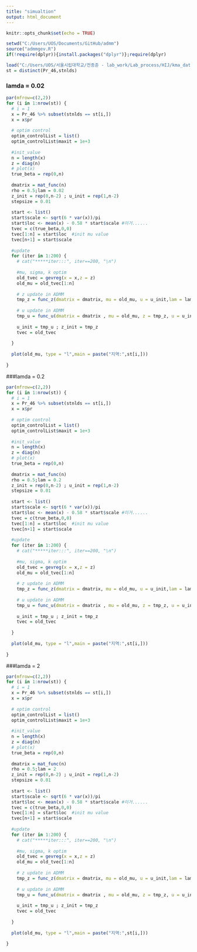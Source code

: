 ```yaml
---
title: "simualtion"
output: html_document
---
```


```r
knitr::opts_chunk$set(echo = TRUE)
```

```r
setwd("C:/Users/UOS/Documents/GitHub/admm")
source("admmgev.R")
if(!require(dplyr)){install.packages("dplyr")};require(dplyr)

load("C:/Users/UOS/서울시립대학교/전종준 - lab_work/Lab_process/HIJ/kma_data/Pr_46.RData")
st = distinct(Pr_46,stnlds)

```
### lamda = 0.02
```r
par(mfrow=c(2,2))
for (i in 1:nrow(st)) {
  # i = 1
  x = Pr_46 %>% subset(stnlds == st[i,])
  x = x$pr
  
  # optim control
  optim_controlList = list()
  optim_controlList$maxit = 1e+3
  
  #init_value
  n = length(x)
  z = diag(n)
  # plot(x)
  true_beta = rep(0,n)
  
  dmatrix = mat_func(n)
  rho = 0.5;lam = 0.02
  z_init = rep(0,n-2) ; u_init = rep(1,n-2)
  stepsize = 0.01 
  
  start <- list()
  start$scale <- sqrt(6 * var(x))/pi
  start$loc <- mean(x) - 0.58 * start$scale #이거......
  tvec = c(true_beta,0,0)
  tvec[1:n] = start$loc  #init mu value
  tvec[n+1] = start$scale
  
  #update
  for (iter in 1:200) {
    # cat("*****iter:::", iter==200, "\n")
    
    #mu, sigma, k optim
    old_tvec = gevreg(x = x,z = z)
    old_mu = old_tvec[1:n]
    
    # z update in ADMM
    tmp_z = func_z(dmatrix = dmatrix, mu = old_mu, u = u_init,lam = lam, rho = rho)
    
    # u update in ADMM
    tmp_u = func_u(dmatrix = dmatrix , mu = old_mu, z = tmp_z, u = u_init)
    
    u_init = tmp_u ; z_init = tmp_z
    tvec = old_tvec
    
  }
  
  plot(old_mu, type = "l",main = paste("지역:",st[i,]))
  
}

```


###lamda = 0.2
```r
par(mfrow=c(2,2))
for (i in 1:nrow(st)) {
  # i = 1
  x = Pr_46 %>% subset(stnlds == st[i,])
  x = x$pr
  
  # optim control
  optim_controlList = list()
  optim_controlList$maxit = 1e+3
  
  #init_value
  n = length(x)
  z = diag(n)
  # plot(x)
  true_beta = rep(0,n)
  
  dmatrix = mat_func(n)
  rho = 0.5;lam = 0.2
  z_init = rep(0,n-2) ; u_init = rep(1,n-2)
  stepsize = 0.01 
  
  start <- list()
  start$scale <- sqrt(6 * var(x))/pi
  start$loc <- mean(x) - 0.58 * start$scale #이거......
  tvec = c(true_beta,0,0)
  tvec[1:n] = start$loc  #init mu value
  tvec[n+1] = start$scale
  
  #update
  for (iter in 1:200) {
    # cat("*****iter:::", iter==200, "\n")
    
    #mu, sigma, k optim
    old_tvec = gevreg(x = x,z = z)
    old_mu = old_tvec[1:n]
    
    # z update in ADMM
    tmp_z = func_z(dmatrix = dmatrix, mu = old_mu, u = u_init,lam = lam, rho = rho)
    
    # u update in ADMM
    tmp_u = func_u(dmatrix = dmatrix , mu = old_mu, z = tmp_z, u = u_init)
    
    u_init = tmp_u ; z_init = tmp_z
    tvec = old_tvec
    
  }
  
  plot(old_mu, type = "l",main = paste("지역:",st[i,]))
  
}

```

###lamda = 2
```r
par(mfrow=c(2,2))
for (i in 1:nrow(st)) {
  # i = 1
  x = Pr_46 %>% subset(stnlds == st[i,])
  x = x$pr
  
  # optim control
  optim_controlList = list()
  optim_controlList$maxit = 1e+3
  
  #init_value
  n = length(x)
  z = diag(n)
  # plot(x)
  true_beta = rep(0,n)
  
  dmatrix = mat_func(n)
  rho = 0.5;lam = 2
  z_init = rep(0,n-2) ; u_init = rep(1,n-2)
  stepsize = 0.01 
  
  start <- list()
  start$scale <- sqrt(6 * var(x))/pi
  start$loc <- mean(x) - 0.58 * start$scale #이거......
  tvec = c(true_beta,0,0)
  tvec[1:n] = start$loc  #init mu value
  tvec[n+1] = start$scale
  
  #update
  for (iter in 1:200) {
    # cat("*****iter:::", iter==200, "\n")
    
    #mu, sigma, k optim
    old_tvec = gevreg(x = x,z = z)
    old_mu = old_tvec[1:n]
    
    # z update in ADMM
    tmp_z = func_z(dmatrix = dmatrix, mu = old_mu, u = u_init,lam = lam, rho = rho)
    
    # u update in ADMM
    tmp_u = func_u(dmatrix = dmatrix , mu = old_mu, z = tmp_z, u = u_init)
    
    u_init = tmp_u ; z_init = tmp_z
    tvec = old_tvec
    
  }
  
  plot(old_mu, type = "l",main = paste("지역:",st[i,]))
  
}

```







